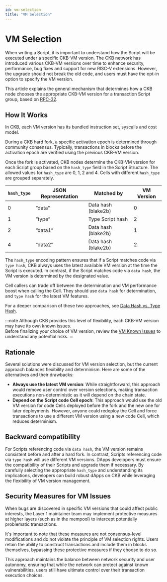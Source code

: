 ```yaml
---
id: vm-selection
title: "VM Selection"
---
```


# VM Selection

When writing a Script, it is important to understand how the Script will be executed under a specific CKB-VM version. The CKB network has introduced various CKB-VM versions over time to enhance security, performance, bug fixes and support for new RISC-V extensions. However, the upgrade should not break the old code, and users must have the opt-in option to specify the VM version.

This article explains the general mechanism that determines how a CKB node chooses the appropriate CKB-VM version for a transaction Script group, based on [RPC-32](https://github.com/nervosnetwork/rfcs/blob/master/rfcs/0032-ckb-vm-version-selection/0032-ckb-vm-version-selection.md).

## How It Works

In CKB, each VM version has its bundled instruction set, syscalls and cost model.

During a CKB hard fork, a specific activation epoch is determined through community consensus. Typically, transactions in blocks before the activation epoch are verified using the previous CKB-VM version.

Once the fork is activated, CKB nodes determine the CKB-VM version for each Script group based on the `hash_type` field in the Script Structure. The allowed values for `hash_type` are 0, 1, 2 and 4. Cells with different `hash_type` are grouped separately.

| `hash_type` | JSON Representation | Matched by          | VM Version |
| ----------- | ------------------- | ------------------- | ---------- |
| 0           | “data”              | Data hash (blake2b) | 0          |
| 1           | “type”              | Type Script hash    | 2          |
| 2           | “data1”             | Data hash (blake2b) | 1          |
| 4           | “data2”             | Data hash (blake2b) | 2          |

The `hash_type` encoding pattern ensures that if a Script matches code via `type hash`, CKB always uses the latest available VM version at the time the Script is executed. In contrast, if the Script matches code via `data hash`, the VM version is determined by the designated value.

Cell callers can trade off between the determination and VM performance boost when calling the Cell. They should use `data hash` for determination, and `type hash` for the latest VM features.

For a deeper comparison of these two approaches, see [Data Hash vs. Type Hash](/docs/tech-explanation/data-type-diff).

:::note
Although CKB provides this level of flexibility, each CKB-VM version may have its own known issues.  
Before finalizing your choice of VM version, review the [VM Known Issues](/docs/script/vm-version) to understand any potential risks.
:::

## Rationale

Several solutions were discussed for VM version selection, but the current approach balances flexibility and determinism. Here are some of the alternatives and their drawbacks:

- **Always use the latest VM version**: While straightforward, this approach would remove user control over version selections, making transaction executions non-deterministic as it will depend on the chain state.
- **Depend on the Script code Cell epoch**: This approach would use the old VM version for code Cells deployed before the fork and the new one for later deployments. However, anyone could redeploy the Cell and force transactions to use a different VM version using a new code Cell, which reduces determinism.

## Backward compatibility

For Scripts referencing code via `data hash`, the VM version remains consistent before and after a hard fork. In contrast, Scripts referencing code via `type hash` will use different VM versions.
DApps developers must ensure the compatibility of their Scripts and upgrade them if necessary. By carefully selecting the appropriate `hash_type` and understanding its implications, developers can build robust dApps on CKB while leveraging the flexibility of VM version management.

## Security Measures for VM Issues

When bugs are discovered in specific VM versions that could affect public interests, the Layer 1 maintainer team may implement protective measures at higher layers (such as in the mempool) to intercept potentially problematic transactions.

It's important to note that these measures are not consensus-level modifications and do not violate the principle of VM selection rights. Users retain the ability to construct transactions and include them in blocks themselves, bypassing these protective measures if they choose to do so.

This approach maintains the balance between network security and user autonomy, ensuring that while the network can protect against known vulnerabilities, users still have ultimate control over their transaction execution choices.
